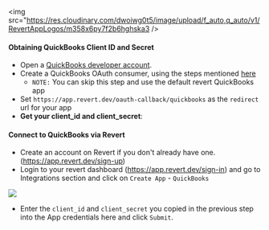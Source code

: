 <img src="https://res.cloudinary.com/dwoiwg0t5/image/upload/f_auto,q_auto/v1/RevertAppLogos/m358x6py7f2b6hghska3 />

#### Obtaining QuickBooks Client ID and Secret

-   Open a [QuickBooks developer account](https://accounts.intuit.com/app/sign-in).
-   Create a QuickBooks OAuth consumer, using the steps mentioned [here](https://developer.intuit.com/app/developer/qbo/docs/develop/authentication-and-authorization/oauth-2.0)
    -   `NOTE:` You can skip this step and use the default revert QuickBooks app
-   Set `https://app.revert.dev/oauth-callback/quickbooks` as the `redirect` url for your app
-   **Get your client_id and client_secret**:

#### Connect to QuickBooks via Revert

-   Create an account on Revert if you don't already have one. (https://app.revert.dev/sign-up)
-   Login to your revert dashboard (https://app.revert.dev/sign-in) and go to Integrations section and click on `Create App` - `QuickBooks`

<img src="https://res.cloudinary.com/dfcnic8wq/image/upload/v1705652583/Revert/Docs/nwlrrom2sw5xj7dsgznv.png" />

-   Enter the `client_id` and `client_secret` you copied in the previous step into the App credentials here and click `Submit`.
